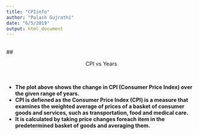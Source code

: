 ```yaml
---
title: "CPIinfo"
author: "Palash Gujrathi"
date: "6/5/2019"
output: html_document
---
```

<br>
## <p align="center"> CPI vs Years </p>
<br>

<ul>
<b>

<li>The plot above shows the change in CPI (Consumer Price Index) over the given range of years.</li>
<li>CPI is defiened as the Consumer Price Index (CPI) is a measure that examines the weighted average of prices of a basket of consumer 
goods and services, such as transportation, food and medical care.</li>
<li>It is calculated by taking price changes foreach item in the predetermined basket of goods and averaging them.</li>
</b>
</ul>